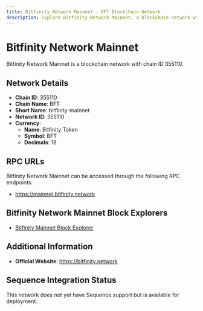 ```yaml
--- 
title: Bitfinity Network Mainnet - BFT Blockchain Network
description: Explore Bitfinity Network Mainnet, a blockchain network with chain ID 355110. Learn about its native currency, Bitfinity Token, and how to interact with the network.
---
```


# Bitfinity Network Mainnet

Bitfinity Network Mainnet is a blockchain network with chain ID 355110.

## Network Details

- **Chain ID**: 355110
- **Chain Name**: BFT
- **Short Name**: bitfinity-mainnet
- **Network ID**: 355110
- **Currency**: 
  - **Name**: Bitfinity Token
  - **Symbol**: BFT
  - **Decimals**: 18

## RPC URLs

Bitfinity Network Mainnet can be accessed through the following RPC endpoints:

- https://mainnet.bitfinity.network

## Bitfinity Network Mainnet Block Explorers

- [Bitfinity Mainnet Block Explorer](https://explorer.mainnet.bitfinity.network)

## Additional Information

- **Official Website**: https://bitfinity.network

## Sequence Integration Status

This network does not yet have Sequence support but is available for deployment.
